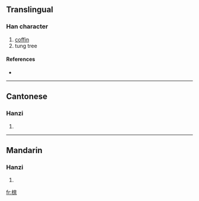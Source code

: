 {{also|櫬}}
==Translingual==

===Han character===
{{Han char|rn=75|rad=木|as=09|sn=13|four=|canj=木卜廿木 (DYTD)}}

# [[coffin]]
# tung tree

====References====
* {{Han ref|kx=0542.191|hdz=21254.180|uh=6987|ud=27015}}

----

==Cantonese==

===Hanzi===
{{yue-hanzi|jyut=|y=chan3}}

# {{defn|Cantonese}}

----

==Mandarin==

===Hanzi===
{{cmn-hanzi|tra=櫬|pin=[[chèn]] ([[chen4]])|wg=ch'en<sup>4</sup>}}

# {{defn|Mandarin}}

[[fr:榇]]